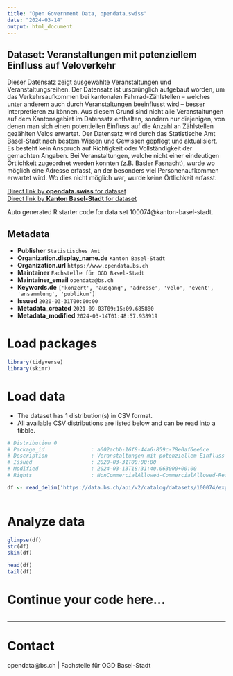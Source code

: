 ```yaml
---
title: "Open Government Data, opendata.swiss"
date: "2024-03-14"
output: html_document
---
```


## Dataset: Veranstaltungen mit potenziellem Einfluss auf Veloverkehr

Dieser Datensatz zeigt ausgewählte Veranstaltungen und Veranstaltungsreihen. Der Datensatz ist ursprünglich aufgebaut worden, um das Verkehrsaufkommen bei kantonalen Fahrrad-Zählstellen – welches unter anderem auch durch Veranstaltungen beeinflusst wird – besser interpretieren zu können. Aus diesem Grund sind nicht alle Veranstaltungen auf dem Kantonsgebiet im Datensatz enthalten, sondern nur diejenigen, von denen man sich einen potentiellen Einfluss auf die Anzahl an Zählstellen gezählten Velos erwartet. Der Datensatz wird durch das Statistische Amt Basel-Stadt nach bestem Wissen und Gewissen gepflegt und aktualisiert. Es besteht kein Anspruch auf Richtigkeit oder Vollständigkeit der gemachten Angaben. Bei Veranstaltungen, welche nicht einer eindeutigen Örtlichkeit zugeordnet werden konnten (z.B. Basler Fasnacht), wurde wo möglich eine Adresse erfasst, an der besonders viel Personenaufkommen erwartet wird. Wo dies nicht möglich war, wurde keine Örtlichkeit erfasst.

[Direct link by **opendata.swiss** for dataset](https://opendata.swiss/de/dataset/veranstaltungen-mit-potenziellem-einfluss-auf-veloverkehr)<br>
[Direct link by **Kanton Basel-Stadt** for dataset](https://data.bs.ch/explore/dataset/100074/)

Auto generated R starter code for data set 100074@kanton-basel-stadt.

## Metadata

- **Publisher** `Statistisches Amt`
- **Organization.display_name.de** `Kanton Basel-Stadt`
- **Organization.url** `https://www.opendata.bs.ch`
- **Maintainer** `Fachstelle für OGD Basel-Stadt`
- **Maintainer_email** `opendata@bs.ch`
- **Keywords.de** `['konzert', 'ausgang', 'adresse', 'velo', 'event', 'ansammlung', 'publikum']`
- **Issued** `2020-03-31T00:00:00`
- **Metadata_created** `2021-09-03T09:15:09.685880`
- **Metadata_modified** `2024-03-14T01:48:57.938919`


# Load packages

```r

library(tidyverse)
library(skimr)

```

# Load data

-   The dataset has 1 distribution(s) in CSV format.
-   All available CSV distributions are listed below and can be read into a tibble.

```r

# Distribution 0
# Package_id               : a602acbb-16f8-44a6-859c-78e0af6ee6ce
# Description              : Veranstaltungen mit potenziellem Einfluss auf Veloverkehr (csv)
# Issued                   : 2020-03-31T00:00:00
# Modified                 : 2024-03-13T18:31:40.063000+00:00
# Rights                   : NonCommercialAllowed-CommercialAllowed-ReferenceRequired

df <- read_delim('https://data.bs.ch/api/v2/catalog/datasets/100074/exports/csv')



```

# Analyze data

```r

glimpse(df)
str(df)
skim(df)

head(df)
tail(df)

```

# Continue your code here...

```r

```

------------------------------------------------------------------------

# Contact

opendata@bs.ch | Fachstelle für OGD Basel-Stadt
